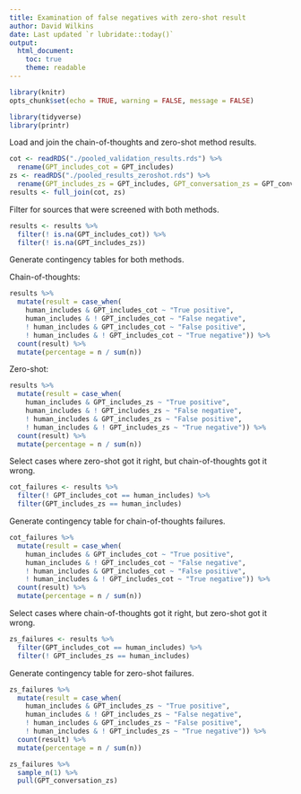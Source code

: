 ```yaml
---
title: Examination of false negatives with zero-shot result
author: David Wilkins
date: Last updated `r lubridate::today()`
output:
  html_document:
    toc: true
    theme: readable
---
```


```r
library(knitr)
opts_chunk$set(echo = TRUE, warning = FALSE, message = FALSE)
```

```r
library(tidyverse)
library(printr)
```

Load and join the chain-of-thoughts and zero-shot method results.

```r
cot <- readRDS("./pooled_validation_results.rds") %>%
  rename(GPT_includes_cot = GPT_includes)
zs <- readRDS("./pooled_results_zeroshot.rds") %>%
  rename(GPT_includes_zs = GPT_includes, GPT_conversation_zs = GPT_conversation)
results <- full_join(cot, zs)
```

Filter for sources that were screened with both methods.

```r
results <- results %>%
  filter(! is.na(GPT_includes_cot)) %>%
  filter(! is.na(GPT_includes_zs))
```

Generate contingency tables for both methods.

Chain-of-thoughts:

```r
results %>%
  mutate(result = case_when(
    human_includes & GPT_includes_cot ~ "True positive",
    human_includes & ! GPT_includes_cot ~ "False negative",
    ! human_includes & GPT_includes_cot ~ "False positive",
    ! human_includes & ! GPT_includes_cot ~ "True negative")) %>%
  count(result) %>%
  mutate(percentage = n / sum(n))
```

Zero-shot:

```r
results %>%
  mutate(result = case_when(
    human_includes & GPT_includes_zs ~ "True positive",
    human_includes & ! GPT_includes_zs ~ "False negative",
    ! human_includes & GPT_includes_zs ~ "False positive",
    ! human_includes & ! GPT_includes_zs ~ "True negative")) %>%
  count(result) %>%
  mutate(percentage = n / sum(n))
```

Select cases where zero-shot got it right, but chain-of-thoughts got it wrong.

```r
cot_failures <- results %>%
  filter(! GPT_includes_cot == human_includes) %>%
  filter(GPT_includes_zs == human_includes)
```

Generate contingency table for chain-of-thoughts failures.

```r
cot_failures %>%
  mutate(result = case_when(
    human_includes & GPT_includes_cot ~ "True positive",
    human_includes & ! GPT_includes_cot ~ "False negative",
    ! human_includes & GPT_includes_cot ~ "False positive",
    ! human_includes & ! GPT_includes_cot ~ "True negative")) %>%
  count(result) %>%
  mutate(percentage = n / sum(n))
```

Select cases where chain-of-thoughts got it right, but zero-shot got it wrong.

```r
zs_failures <- results %>%
  filter(GPT_includes_cot == human_includes) %>%
  filter(! GPT_includes_zs == human_includes)
```

Generate contingency table for zero-shot failures.

```r
zs_failures %>%
  mutate(result = case_when(
    human_includes & GPT_includes_zs ~ "True positive",
    human_includes & ! GPT_includes_zs ~ "False negative",
    ! human_includes & GPT_includes_zs ~ "False positive",
    ! human_includes & ! GPT_includes_zs ~ "True negative")) %>%
  count(result) %>%
  mutate(percentage = n / sum(n))
```

```r
zs_failures %>%
  sample_n(1) %>%
  pull(GPT_conversation_zs)
```

